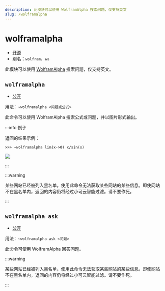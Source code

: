 ```yaml
---
description: 此模块可以使用 WolframAlpha 搜索问题，仅支持英文
slug: /wolframalpha
---
```


# wolframalpha

- [开源](/docs/help/faq#为什么有些模块没有开源)
- 别名：`wolfram`、`wa`

此模块可以使用 [WolframAlpha](https://wolframalpha.com/) 搜索问题，仅支持英文。

## `wolframalpha`

- [公开](permissions)

用法：`~wolframalpha <问题或公式>`

此命令可以使用 WolframAlpha 搜索公式或问题，并以图片形式输出。

:::info 例子

返回的结果示例：

```
>>> ~wolframalpha lim(x->0) x/sin(x)
```

![](https://z1.ax1x.com/2023/11/12/piG8jqe.png)

:::

:::warning

某些网站已经被列入黑名单，使用此命令无法获取某些网站的某些信息。即使网站不在黑名单内，返回的内容仍将经过小可云智能过滤。请不要作死。

:::

## `wolframalpha ask`

- [公开](permissions)

用法：`~wolframalpha ask <问题>`

此命令可使用 WolframAlpha 回答问题。

:::warning

某些网站已经被列入黑名单，使用此命令无法获取某些网站的某些信息。即使网站不在黑名单内，返回的内容仍将经过小可云智能过滤。请不要作死。

:::